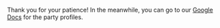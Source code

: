 
<Head>
  <title>Party Profiles</title>
  <meta name="description" content="Profiles about the different political parties in Indonesia." />
  <link rel="icon" href="/favicon.ico" />
</Head>

<Title title="Party Profiles" caption="Coming soon!"></Title>

Thank you for your patience! In the meanwhile, you can go to our [Google Docs](https://docs.google.com/document/d/1GfDZZmhRSRZ2NRULqHErX_-JiAaojZoQEvRJFlKx0Tc/edit#heading=h.cuvzzfmqex9e) for the party profiles.